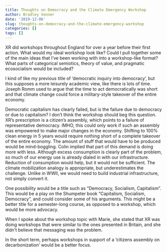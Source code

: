 ```yaml
---
title: Thoughts on Democracy and the Climate Emergency Workshop
author: Bradley Venner
date: '2019-12-06'
slug: thoughts-on-democracy-and-the-climate-emergency-workshop
categories: []
tags: []
---
```

XR did workshops throughout England for over a year before their first action.  What would my ideal workshop look like?  Could I pull together some of the main ideas that I've been working with into a workshop-like format?  What parts of categorical semiotics, theory of value, and pragmatic ecosocialism would be included?

I kind of like my previous title of 'democratic inquiry into democracy', but this supposes a more leisurely academic view, like there is lots of time.  Joseph Romm used to argue that the time to act democratically was short and that climate change could force a military-style takeover of the entire economy.  

Democratic capitalism has clearly failed, but is the failure due to democracy or due to capitalism?  I don't think the workshop should beg this question.   XR's prescription is a citizen's assembly, which points to a failure of representative democracy.  IMHO, this could only work if such an assembly was empowered to make major changes in the economy.  Shifting to 100% clean energy in 5 years would require nothing short of a complete takeover of the entire economy.  The amount of stuff that would have to be produced would be mind-boggling.  Colin implied that part of this demand is doing more with less.  Although excess consumption is clearly part of the problem, so much of our energy use is already dialed in with our infrastructure.  Reduction of consumption would help, but it would not be sufficient.  The climate mobilization analogy is appropriate, but underestimates the challenge.  Unlike in WWII, we would need to build industrial infrastructure, not simply convert it.

One possibility would be a title such as "Democracy, Socialism, Capitalism".  This would be a play on the Shumpeter book "Capitalism, Socialism, Democracy", and could consider some of his arguments.  This might be a better title for a semester-long course, as opposed to a workshop, which would be more advocacy.

When I spoke about the workshop topic with Marie, she stated that XR was doing workshops that were similar to the ones presented in Britain, and she didn't believe that messaging was the problem.

In the short term, perhaps workshops in support of a 'citizens assembly on decarbonization' would be a better focus.